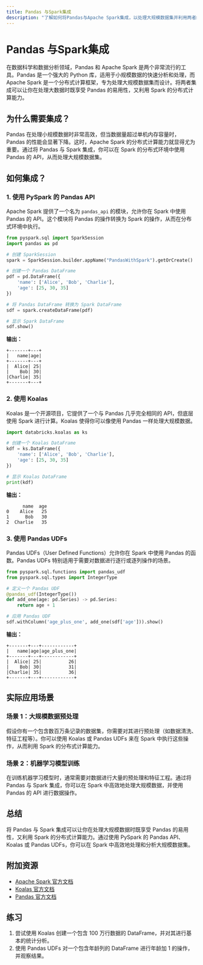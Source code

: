 ```yaml
---
title: Pandas 与Spark集成
description: "了解如何将Pandas与Apache Spark集成，以处理大规模数据集并利用两者的优势。"
---
```


# Pandas 与Spark集成

在数据科学和数据分析领域，Pandas 和 Apache Spark 是两个非常流行的工具。Pandas 是一个强大的 Python 库，适用于小规模数据的快速分析和处理，而 Apache Spark 是一个分布式计算框架，专为处理大规模数据集而设计。将两者集成可以让你在处理大数据时既享受 Pandas 的易用性，又利用 Spark 的分布式计算能力。

## 为什么需要集成？

Pandas 在处理小规模数据时非常高效，但当数据量超过单机内存容量时，Pandas 的性能会显著下降。这时，Apache Spark 的分布式计算能力就显得尤为重要。通过将 Pandas 与 Spark 集成，你可以在 Spark 的分布式环境中使用 Pandas 的 API，从而处理大规模数据集。

## 如何集成？

### 1. 使用 PySpark 的 Pandas API

Apache Spark 提供了一个名为 `pandas_api` 的模块，允许你在 Spark 中使用 Pandas 的 API。这个模块将 Pandas 的操作转换为 Spark 的操作，从而在分布式环境中执行。

```python
from pyspark.sql import SparkSession
import pandas as pd

# 创建 SparkSession
spark = SparkSession.builder.appName("PandasWithSpark").getOrCreate()

# 创建一个 Pandas DataFrame
pdf = pd.DataFrame({
    'name': ['Alice', 'Bob', 'Charlie'],
    'age': [25, 30, 35]
})

# 将 Pandas DataFrame 转换为 Spark DataFrame
sdf = spark.createDataFrame(pdf)

# 显示 Spark DataFrame
sdf.show()
```

**输出：**
```
+-------+---+
|   name|age|
+-------+---+
|  Alice| 25|
|    Bob| 30|
|Charlie| 35|
+-------+---+
```

### 2. 使用 Koalas

Koalas 是一个开源项目，它提供了一个与 Pandas 几乎完全相同的 API，但底层使用 Spark 进行计算。Koalas 使得你可以像使用 Pandas 一样处理大规模数据。

```python
import databricks.koalas as ks

# 创建一个 Koalas DataFrame
kdf = ks.DataFrame({
    'name': ['Alice', 'Bob', 'Charlie'],
    'age': [25, 30, 35]
})

# 显示 Koalas DataFrame
print(kdf)
```

**输出：**
```
      name  age
0    Alice   25
1      Bob   30
2  Charlie   35
```

### 3. 使用 Pandas UDFs

Pandas UDFs（User Defined Functions）允许你在 Spark 中使用 Pandas 的函数。Pandas UDFs 特别适用于需要对数据进行逐行或逐列操作的场景。

```python
from pyspark.sql.functions import pandas_udf
from pyspark.sql.types import IntegerType

# 定义一个 Pandas UDF
@pandas_udf(IntegerType())
def add_one(age: pd.Series) -> pd.Series:
    return age + 1

# 应用 Pandas UDF
sdf.withColumn('age_plus_one', add_one(sdf['age'])).show()
```

**输出：**
```
+-------+---+------------+
|   name|age|age_plus_one|
+-------+---+------------+
|  Alice| 25|          26|
|    Bob| 30|          31|
|Charlie| 35|          36|
+-------+---+------------+
```

## 实际应用场景

### 场景 1：大规模数据预处理

假设你有一个包含数百万条记录的数据集，你需要对其进行预处理（如数据清洗、特征工程等）。你可以使用 Koalas 或 Pandas UDFs 来在 Spark 中执行这些操作，从而利用 Spark 的分布式计算能力。

### 场景 2：机器学习模型训练

在训练机器学习模型时，通常需要对数据进行大量的预处理和特征工程。通过将 Pandas 与 Spark 集成，你可以在 Spark 中高效地处理大规模数据，并使用 Pandas 的 API 进行数据操作。

## 总结

将 Pandas 与 Spark 集成可以让你在处理大规模数据时既享受 Pandas 的易用性，又利用 Spark 的分布式计算能力。通过使用 PySpark 的 Pandas API、Koalas 或 Pandas UDFs，你可以在 Spark 中高效地处理和分析大规模数据集。

## 附加资源

- [Apache Spark 官方文档](https://spark.apache.org/docs/latest/)
- [Koalas 官方文档](https://koalas.readthedocs.io/en/latest/)
- [Pandas 官方文档](https://pandas.pydata.org/pandas-docs/stable/)

## 练习

1. 尝试使用 Koalas 创建一个包含 100 万行数据的 DataFrame，并对其进行基本的统计分析。
2. 使用 Pandas UDFs 对一个包含年龄列的 DataFrame 进行年龄加 1 的操作，并观察结果。
